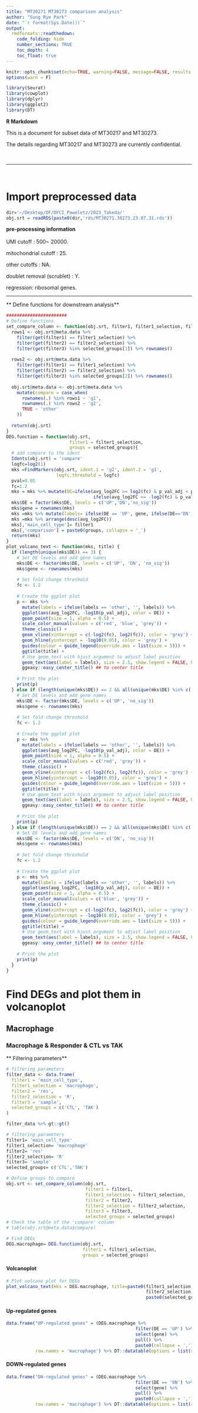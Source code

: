 ```yaml
---
title: "MT30271 MT30273 comparison analysis"
author: "Sung Rye Park"
date: "`r format(Sys.Date())`"
output:  
  rmdformats::readthedown: 
    code_folding: hide 
    number_sections: TRUE
    toc_depth: 4
    toc_float: true
--- 
```



<style> 
#TOC { 
  top: 1%; 
  opacity: 0.5; 
} 
#TOC:hover { 
  opacity: 1; 
} 
</style>

```r
knitr::opts_chunk$set(echo=TRUE, warning=FALSE, message=FALSE, results = 'asis')
options(warn = F)

library(Seurat)
library(cowplot)
library(dplyr)
library(ggplot2)
library(DT)
```

**R Markdown**

This is a document for subset data of MT30217 and MT30273.

The details regarding MT30217 and MT30273 are currently confidential.

<br>
<hr>
<br>

# Import preprocessed data
```r
dir='~/Desktop/DF/DFCI_Paweletz/2023_Takeda/'
obj.srt = readRDS(paste0(dir,'rds/MT30271.30273.23.07.31.rds'))
```

**pre-processing information**
<br>
<br>
UMI cutoff : 500~ 20000. 

mitochondrial cutoff : 25. 

other cutoffs : NA. 

doublet removal (scrublet) : Y. 

regression: ribosomal genes. 

---


** Define functions for downstream analysis**
```r
#######################
# Define functions
set_compare_column <- function(obj.srt, filter1, filter1_selection, filter2, filter2_selection, filter3, selected_groups) {
  rows1 <- obj.srt@meta.data %>% 
    filter(get(filter1) == filter1_selection) %>% 
    filter(get(filter2) == filter2_selection) %>% 
    filter(get(filter3) %in% selected_groups[1]) %>% rownames()
  
  rows2 <- obj.srt@meta.data %>% 
    filter(get(filter1) == filter1_selection) %>% 
    filter(get(filter2) == filter2_selection) %>% 
    filter(get(filter3) %in% selected_groups[2]) %>% rownames()
  
  obj.srt@meta.data <- obj.srt@meta.data %>%
    mutate(compare = case_when(
      rownames(.) %in% rows1 ~ 'g1',
      rownames(.) %in% rows2 ~ 'g2',
      TRUE ~ 'other'
    ))
  
  return(obj.srt)
}
DEG.function = function(obj.srt,
                        filter1 = filter1_selection,
                        groups = selected_groups){
  # add compare to the ident
  Idents(obj.srt) = 'compare'
  logfc=log2(1)
  mks =FindMarkers(obj.srt, ident.1 = 'g2', ident.2 = 'g1', 
                   logfc.threshold = logfc)
  pval=0.05
  fc=1.2
  mks = mks %>% mutate(DE=ifelse(avg_log2FC >= log2(fc) & p_val_adj < pval, 'UP',
                                 ifelse(avg_log2FC <= -log2(fc) & p_val_adj < pval, 'DN','no_sig')))
  mks$DE = factor(mks$DE, levels = c('UP','DN','no_sig'))
  mks$gene = rownames(mks)
  mks =mks %>% mutate(labels= ifelse(DE == 'UP', gene, ifelse(DE=='DN',gene,'other')))
  mks =mks %>% arrange(desc(avg_log2FC))
  mks[,'main_cell_type']= filter1
  mks[,'comparison'] = paste0(groups, collapse = '_')
  return(mks)
}
plot_volcano_text <- function(mks, title) {
  if (length(unique(mks$DE)) == 3) {
    # Set DE levels and add gene names
    mks$DE <- factor(mks$DE, levels = c('UP', 'DN', 'no_sig'))
    mks$gene <- rownames(mks)
    
    # Set fold change threshold
    fc <- 1.2
    
    # Create the ggplot plot
    p <- mks %>%
      mutate(labels = ifelse(labels == 'other', '', labels)) %>%
      ggplot(aes(avg_log2FC, -log10(p_val_adj), color = DE)) + 
      geom_point(size = 1, alpha = 0.5) + 
      scale_color_manual(values = c('red', 'blue', 'grey')) +
      theme_classic() +
      geom_vline(xintercept = c(-log2(fc), log2(fc)), color = 'grey') +
      geom_hline(yintercept = -log10(0.05), color = 'grey') +
      guides(colour = guide_legend(override.aes = list(size = 5))) +
      ggtitle(title) +
      # Use geom_text with hjust argument to adjust label position
      geom_text(aes(label = labels), size = 2.5, show.legend = FALSE, hjust = 0, nudge_x = 0.01) +
      ggeasy::easy_center_title() ## to center title
    
    # Print the plot
    print(p)
  } else if (length(unique(mks$DE)) == 2 && all(unique(mks$DE) %in% c('UP', 'no_sig'))) {
    # Set DE levels and add gene names
    mks$DE <- factor(mks$DE, levels = c('UP', 'no_sig'))
    mks$gene <- rownames(mks)
    
    # Set fold change threshold
    fc <- 1.2
    
    # Create the ggplot plot
    p <- mks %>%
      mutate(labels = ifelse(labels == 'other', '', labels)) %>%
      ggplot(aes(avg_log2FC, -log10(p_val_adj), color = DE)) + 
      geom_point(size = 1, alpha = 0.5) + 
      scale_color_manual(values = c('red', 'grey')) +
      theme_classic() +
      geom_vline(xintercept = c(-log2(fc), log2(fc)), color = 'grey') +
      geom_hline(yintercept = -log10(0.05), color = 'grey') +
      guides(colour = guide_legend(override.aes = list(size = 5))) +
      ggtitle(title) +
      # Use geom_text with hjust argument to adjust label position
      geom_text(aes(label = labels), size = 2.5, show.legend = FALSE, hjust = 0, nudge_x = 0.01) +
      ggeasy::easy_center_title() ## to center title
    
    # Print the plot
    print(p)
  } else if (length(unique(mks$DE)) == 2 && all(unique(mks$DE) %in% c('DN', 'no_sig'))) {
    # Set DE levels and add gene names
    mks$DE <- factor(mks$DE, levels = c('DN', 'no_sig'))
    mks$gene <- rownames(mks)
    
    # Set fold change threshold
    fc <- 1.2
    
    # Create the ggplot plot
    p <- mks %>%
      mutate(labels = ifelse(labels == 'other', '', labels)) %>%
      ggplot(aes(avg_log2FC, -log10(p_val_adj), color = DE)) + 
      geom_point(size = 1, alpha = 0.5) + 
      scale_color_manual(values = c('blue', 'grey')) +
      theme_classic() +
      geom_vline(xintercept = c(-log2(fc), log2(fc)), color = 'grey') +
      geom_hline(yintercept = -log10(0.05), color = 'grey') +
      guides(colour = guide_legend(override.aes = list(size = 5))) +
      ggtitle(title) +
      # Use geom_text with hjust argument to adjust label position
      geom_text(aes(label = labels), size = 2.5, show.legend = FALSE, hjust = 0, nudge_x = 0.01) +
      ggeasy::easy_center_title() ## to center title
    
    # Print the plot
    print(p)
  }
}
```

# Find DEGs and plot them in volcanoplot

## Macrophage 

### Macrophage & Responder & CTL vs TAK

** Filtering parameters**
```r
# filtering parameters
filter_data <- data.frame(
  filter1 = 'main_cell_type',
  filter1_selection = 'macrophage',
  filter2 = 'res',
  filter2_selection = 'R',
  filter3 = 'sample',
  selected_groups = c('CTL', 'TAK')
)

filter_data %>% gt::gt()

```


```r
# filtering parameters
filter1= 'main_cell_type'
filter1_selection= 'macrophage'
filter2= 'res'
filter2_selection= 'R'
filter3= 'sample'
selected_groups= c('CTL','TAK')

# Define groups to compare
obj.srt <- set_compare_column(obj.srt,
                              filter1 = filter1,
                              filter1_selection = filter1_selection,
                              filter2 = filter2,
                              filter2_selection = filter2_selection,
                              filter3 = filter3,
                              selected_groups = selected_groups)
# Check the table of the 'compare' column
# table(obj.srt@meta.data$compare) 

# Find DEGs
DEG.macrophage= DEG.function(obj.srt,
                             filter1 = filter1_selection,
                             groups = selected_groups)

```


#### Volcanoplot
```r
# Plot volcano plot for DEGs
plot_volcano_text(mks = DEG.macrophage, title=paste0(filter1_selection, ' ',
                                                     filter2_selection, ' ',
                                                     paste0(selected_groups, collapse = ' vs ')))
```



#### Up-regulated genes
```r
data.frame("UP-regulated genes" = (DEG.macrophage %>% 
                                                 filter(DE == 'UP') %>% 
                                                 select(gene) %>% 
                                                 pull() %>% 
                                                 paste0(collapse = ',')),
           row.names = 'macrophage') %>% DT::datatable(options = list(scrollX=T))
```



#### DOWN-regulated genes
```r
data.frame("DN-regulated genes" = (DEG.macrophage %>% 
                                                 filter(DE == 'DN') %>% 
                                                 select(gene) %>% 
                                                 pull() %>% 
                                                 paste0(collapse = ',')),
           row.names = 'macrophage') %>% DT::datatable(options = list(scrollX=T))
```










